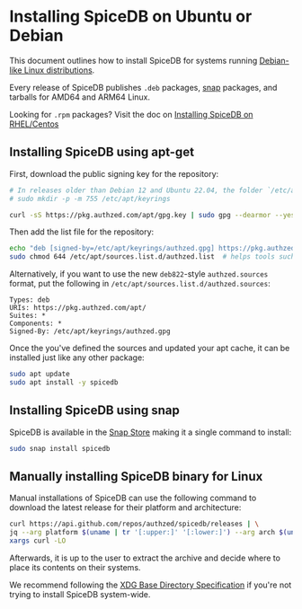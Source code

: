 
# Installing SpiceDB on Ubuntu or Debian

This document outlines how to install SpiceDB for systems running [Debian-like Linux distributions][debianlike].

Every release of SpiceDB publishes `.deb` packages, [snap] packages, and tarballs for AMD64 and ARM64 Linux.

Looking for `.rpm` packages?
Visit the doc on [Installing SpiceDB on RHEL/Centos][rhel]

[debianlike]: https://en.wikipedia.org/wiki/List_of_Linux_distributions#Debian-based
[rhel]: ./rhel
[snap]: https://snapcraft.io/spicedb

## Installing SpiceDB using apt-get

First, download the public signing key for the repository:

```sh
# In releases older than Debian 12 and Ubuntu 22.04, the folder `/etc/apt/keyrings` does not exist by default, and it should be created before the curl command.
# sudo mkdir -p -m 755 /etc/apt/keyrings

curl -sS https://pkg.authzed.com/apt/gpg.key | sudo gpg --dearmor --yes -o /etc/apt/keyrings/authzed.gpg
```

Then add the list file for the repository:

```sh
echo "deb [signed-by=/etc/apt/keyrings/authzed.gpg] https://pkg.authzed.com/apt/ * *"  | sudo tee /etc/apt/sources.list.d/authzed.list
sudo chmod 644 /etc/apt/sources.list.d/authzed.list  # helps tools such as command-not-found to work correctly
```

Alternatively, if you want to use the new `deb822`-style `authzed.sources` format, put the following in `/etc/apt/sources.list.d/authzed.sources`:

```
Types: deb
URIs: https://pkg.authzed.com/apt/
Suites: *
Components: *
Signed-By: /etc/apt/keyrings/authzed.gpg
```

Once the you've defined the sources and updated your apt cache, it can be installed just like any other package:

```sh
sudo apt update
sudo apt install -y spicedb
```

## Installing SpiceDB using snap

SpiceDB is available in the [Snap Store][snap] making it a single command to install:

```sh
sudo snap install spicedb
```

## Manually installing SpiceDB binary for Linux

Manual installations of SpiceDB can use the following command to download the latest release for their platform and architecture:

```sh
curl https://api.github.com/repos/authzed/spicedb/releases | \
jq --arg platform $(uname | tr '[:upper:]' '[:lower:]') --arg arch $(uname -m) '.[0].assets.[] | select (.name | contains($platform+"_"+$arch)) | .browser_download_url' -r | \
xargs curl -LO
```

Afterwards, it is up to the user to extract the archive and decide where to place its contents on their systems.

We recommend following the [XDG Base Directory Specification][xdg] if you're not trying to install SpiceDB system-wide.

[xdg]: https://specifications.freedesktop.org/basedir-spec/basedir-spec-latest.html
